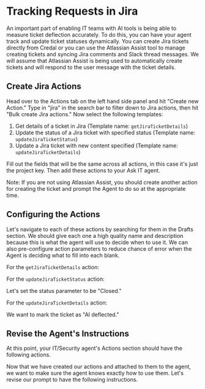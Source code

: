# Tracking Requests in Jira

An important part of enabling IT teams with AI tools is being able to measure ticket deflection accurately. To do this, you can have your agent track and update ticket statuses dynamically. You can create Jira tickets directly from Credal or you can use the Atlassian Assist tool to manage creating tickets and syncing Jira comments and Slack thread messages. We will assume that Atlassian Assist is being used to automatically create tickets and will respond to the user message with the ticket details. 

## Create Jira Actions

Head over to the Actions tab on the left hand side panel and hit "Create new Action." Type in "jira" in the search bar to filter down to Jira actions, then hit "Bulk create Jira actions." Now select the following templates:
1. Get details of a ticket in Jira (Template name: `getJiraTicketDetails`)
2. Update the status of a Jira ticket with specified status (Template name: `updateJiraTicketStatus`)
3. Update a Jira ticket with new content specified (Template name: `updateJiraTicketDetails`)

Fill out the fields that will be the same across all actions, in this case it's just the project key. Then add these actions to your Ask IT agent. 

Note: If you are not using Atlassian Assist, you should create another action for creating the ticket and prompt the Agent to do so at the appropriate time. 

## Configuring the Actions

Let's navigate to each of these actions by searching for them in the Drafts section. We should give each one a high quality name and description because this is what the agent will use to decide when to use it. We can also pre-configure action parameters to reduce chance of error when the Agent is deciding what to fill into each blank. 

For the `getJiraTicketDetails` action:


For the `updateJiraTicketStatus` action:

Let's set the status parameter to be "Closed."


For the `updateJiraTicketDetails` action:

We want to mark the ticket as "AI deflected." 


## Revise the Agent's Instructions 

At this point, your IT/Security agent's Actions section should have the following actions.

<insert img>

Now that we have created our actions and attached to them to the agent, we want to make sure the agent knows exactly how to use them. Let's revise our prompt to have the following instructions.

```


```
